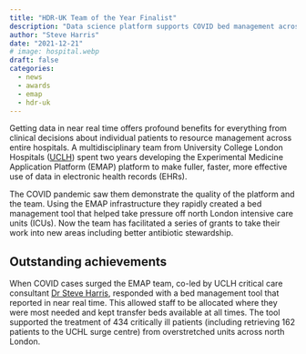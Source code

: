 ```yaml
---
title: "HDR-UK Team of the Year Finalist"
description: "Data science platform supports COVID bed management across North London Critical Care units"
author: "Steve Harris"
date: "2021-12-21"
# image: hospital.webp
draft: false
categories:
  - news
  - awards
  - emap
  - hdr-uk
---
```


Getting data in near real time offers profound benefits for everything from clinical decisions about individual patients to resource management across entire hospitals. A multidisciplinary team from University College London Hospitals ([UCLH](https://www.uclh.nhs.uk/)) spent two years developing the Experimental Medicine Application Platform (EMAP) platform to make fuller, faster, more effective use of data in electronic health records (EHRs).

The COVID pandemic saw them demonstrate the quality of the platform and the team. Using the EMAP infrastructure they rapidly created a bed management tool that helped take pressure off north London intensive care units (ICUs). Now the team has facilitated a series of grants to take their work into new areas including better antibiotic stewardship.

## Outstanding achievements

When COVID cases surged the EMAP team, co-led by UCLH critical care consultant [Dr Steve Harris](https://www.hdruk.ac.uk/people/dr-steve-harris/), responded with a bed management tool that reported in near real time. This allowed staff to be allocated where they were most needed and kept transfer beds available at all times. The tool supported the treatment of 434 critically ill patients (including retrieving 162 patients to the UCHL surge centre) from overstretched units across north London.

